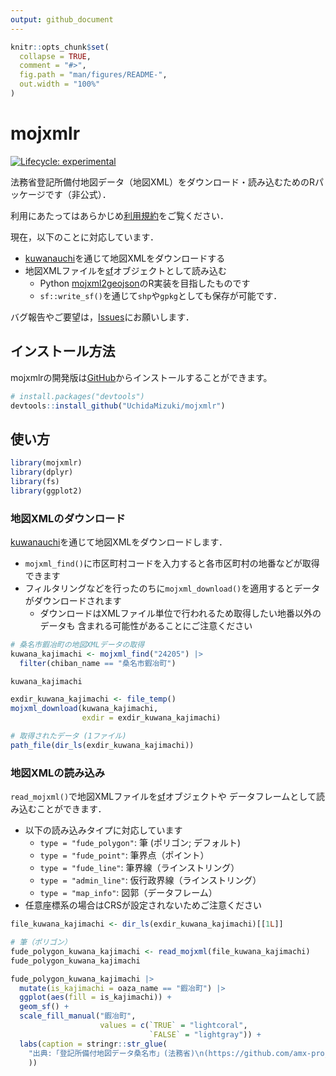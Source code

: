 ```yaml
---
output: github_document
---
```


<!-- README.md is generated from README.Rmd. Please edit that file -->

```r
knitr::opts_chunk$set(
  collapse = TRUE,
  comment = "#>",
  fig.path = "man/figures/README-",
  out.width = "100%"
)
```

# mojxmlr

<!-- badges: start -->
[![Lifecycle: experimental](https://img.shields.io/badge/lifecycle-experimental-orange.svg)](https://lifecycle.r-lib.org/articles/stages.html#experimental)
<!-- badges: end -->

法務省登記所備付地図データ（地図XML）をダウンロード・読み込むためのRパッケージです（非公式）．

利用にあたってはあらかじめ[利用規約](https://github.com/amx-project/kuwanauchi01hokkaido/blob/main/LICENSE.md)をご覧ください．

現在，以下のことに対応しています．

- [kuwanauchi](https://github.com/amx-project/kuwanauchi)を通じて地図XMLをダウンロードする
- 地図XMLファイルを[sf](https://r-spatial.github.io/sf/)オブジェクトとして読み込む
  - Python [mojxml2geojson](https://github.com/JDA-DM/mojxml2geojson)のR実装を目指したものです
  - `sf::write_sf()`を通じて`shp`や`gpkg`としても保存が可能です．

バグ報告やご要望は，[Issues](https://github.com/UchidaMizuki/mojxmlr/issues)にお願いします．

## インストール方法

mojxmlrの開発版は[GitHub](https://github.com/)からインストールすることができます。

``` r
# install.packages("devtools")
devtools::install_github("UchidaMizuki/mojxmlr")
```

## 使い方

```r
library(mojxmlr)
library(dplyr)
library(fs)
library(ggplot2)
```

### 地図XMLのダウンロード

[kuwanauchi](https://github.com/amx-project/kuwanauchi)を通じて地図XMLをダウンロードします．

- `mojxml_find()`に市区町村コードを入力すると各市区町村の地番などが取得できます
- フィルタリングなどを行ったのちに`mojxml_download()`を適用するとデータがダウンロードされます
  - ダウンロードはXMLファイル単位で行われるため取得したい地番以外のデータも
  含まれる可能性があることにご注意ください

```r
# 桑名市鍜冶町の地図XMLデータの取得
kuwana_kajimachi <- mojxml_find("24205") |> 
  filter(chiban_name == "桑名市鍜冶町")

kuwana_kajimachi

exdir_kuwana_kajimachi <- file_temp()
mojxml_download(kuwana_kajimachi,
                exdir = exdir_kuwana_kajimachi)

# 取得されたデータ (1ファイル)
path_file(dir_ls(exdir_kuwana_kajimachi))
```

### 地図XMLの読み込み

`read_mojxml()`で地図XMLファイルを[sf](https://r-spatial.github.io/sf/)オブジェクトや
データフレームとして読み込むことができます．

- 以下の読み込みタイプに対応しています
  - `type = "fude_polygon"`: 筆 (ポリゴン; デフォルト)
  - `type = "fude_point"`: 筆界点（ポイント）
  - `type = "fude_line"`: 筆界線（ラインストリング）
  - `type = "admin_line"`: 仮行政界線（ラインストリング）
  - `type = "map_info"`: 図郭（データフレーム）
- 任意座標系の場合はCRSが設定されないためご注意ください

```r
file_kuwana_kajimachi <- dir_ls(exdir_kuwana_kajimachi)[[1L]]

# 筆（ポリゴン）
fude_polygon_kuwana_kajimachi <- read_mojxml(file_kuwana_kajimachi)
fude_polygon_kuwana_kajimachi

fude_polygon_kuwana_kajimachi |> 
  mutate(is_kajimachi = oaza_name == "鍜冶町") |> 
  ggplot(aes(fill = is_kajimachi)) +
  geom_sf() +
  scale_fill_manual("鍜冶町",
                    values = c(`TRUE` = "lightcoral",
                               `FALSE` = "lightgray")) +
  labs(caption = stringr::str_glue(
    "出典:「登記所備付地図データ桑名市」(法務省)\n(https://github.com/amx-project/kuwanauchi24mie)を加工して作成"
    ))
```
